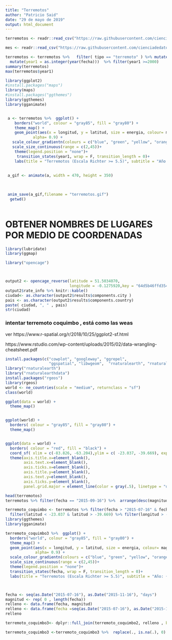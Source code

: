 ```yaml
---
title: "Terremotos"
author: "Patricio Said"
date: "29 de mayo de 2019"
output: html_document
---
```


```r

terremotos <- readr::read_csv("https://raw.githubusercontent.com/cienciadedatos/datos-de-miercoles/master/datos/2019/2019-05-29/terremotos.csv")

mes <- readr::read_csv("https://raw.githubusercontent.com/cienciadedatos/datos-de-miercoles/master/datos/2019/2019-05-29/mes.csv")

```




```r
terremotos <- terremotos %>%   filter( tipo == "terremoto" ) %>% mutate(energia =10^(11.8 + 1.5 *magnitud) ) %>% 
  mutate(year1 = as.integer(year(fecha)))  %>% filter(year1 >=2000)
summary(terremotos)
max(terremotos$year1)

library(ggplot2)
#install.packages("maps")
library(maps)
#install.packages("ggthemes")
library(ggthemes)
library(gganimate)


 a <- terremotos %>%  ggplot() +
    borders("world", colour = "gray85", fill = "gray80") +
    theme_map() +
    geom_point(aes(x = longitud, y = latitud, size = energia, colour= magnitud),
            alpha= 0.9) +
   scale_colour_gradientn(colours = c("blue", "green", "yellow", "orange", "red"))+
   scale_size_continuous(range = c(2,45))+
    theme(legend.position = "none")+
     transition_states(year1, wrap = F, transition_length = 0)+
    labs(title = "Terremotos (Escala Richter >= 5.5)", subtitle = "Año: {closest_state}")
 
 
 a_gif <- animate(a, width = 470, height = 350)

 
 
 anim_save(a_gif,filename = "terremotos.gif")
  getwd()



```




# OBTENER NOMBRES DE LUGARES POR MEDIO DE COORDENADAS

```r
library(lubridate)
library(ggmap)

library("opencage")



output2 <- opencage_reverse(latitude = 51.5034070, 
                            longitude = -0.1275920,key = "64d5b46ffd3543139b65ce7f363189f6")
output2$rate_info %>% knitr::kable()
ciudad<- as.character(output2$results$components.city )
pais <- as.character(output2$results$components.country)
paste( ciudad, ", " , pais)
str(ciudad)

```


### intentar terremoto coquimbo , está como las weas

ver https://www.r-spatial.org/r/2018/10/25/ggplot2-sf.html

https://www.rstudio.com/wp-content/uploads/2015/02/data-wrangling-cheatsheet.pdf




```r
install.packages(c("cowplot", "googleway", "ggrepel", 
                   "ggspatial", "libwgeom",  "rnaturalearth", "rnaturalearthdata"))
library("rnaturalearth")
library("rnaturalearthdata")
install.packages("rgeos")
library(rgeos)
world <- ne_countries(scale = "medium", returnclass = "sf")
class(world)

ggplot(data = world) +
  theme_map()    


ggplot(world) +
  borders( colour = "gray85", fill = "gray80") +
  theme_map()


ggplot(data = world) +
  borders( colour = "red", fill = "black") +
  coord_sf( xlim = c(-83.826, -63.204),ylim = c( -23.037, -39.669), expand = FALSE)+
  theme(axis.title.x=element_blank(),
        axis.text.x=element_blank(),
        axis.ticks.x=element_blank(),
        axis.title.y=element_blank(),
        axis.text.y=element_blank(),
        axis.ticks.y=element_blank(),
        panel.grid.major = element_line(color = gray(.5), linetype = "dashed", size = 0.5), panel.background = element_rect(fill = "grey"))

head(terremotos)
terremotos %>% filter(fecha == "2015-09-16") %>%  arrange(desc(magnitud))

terremoto_coquimbo <- terremotos %>% filter(fecha > "2015-07-16" & fecha < "2015-11-16") %>%  
  filter(latitud < -23.037 & latitud > -39.669) %>% filter(longitud > -83.826 & longitud < -63.204)
library(ggthemes)
library(gganimate)

terremoto_coquimbo3 %>%  ggplot() +
  borders("world", colour = "gray85", fill = "gray80") +
  theme_map() +
  geom_point(aes(x = longitud, y = latitud, size = energia, colour= magnitud),
             alpha= 0.9) +
  scale_colour_gradientn(colours = c("blue", "green", "yellow", "orange", "red"))+
  scale_size_continuous(range = c(2,45))+
  theme(legend.position = "none")+
  transition_states(fecha, wrap = F, transition_length = 0)+
  labs(title = "Terremotos (Escala Richter >= 5.5)", subtitle = "Año: {closest_state}")



fecha <- seq(as.Date("2015-07-16"), as.Date("2015-11-16"), "days")
magnitud <- rep( 0 , length(fecha))
relleno <- data.frame(fecha, magnitud)
relleno <- data.frame(fecha =seq(as.Date("2015-07-16"), as.Date("2015-11-16"), "days") )
relleno

terremoto_coquimbo3<- dplyr::full_join(terremoto_coquimbo2, relleno , by ="fecha") %>%  arrange(fecha)

terremoto_coquimbo3 <-terremoto_coquimbo3 %>%  replace(., is.na(.), 0)



```


